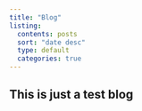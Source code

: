 ```yaml
---
title: "Blog"
listing: 
  contents: posts
  sort: "date desc"
  type: default
  categories: true
---
```


## This is just a test blog
